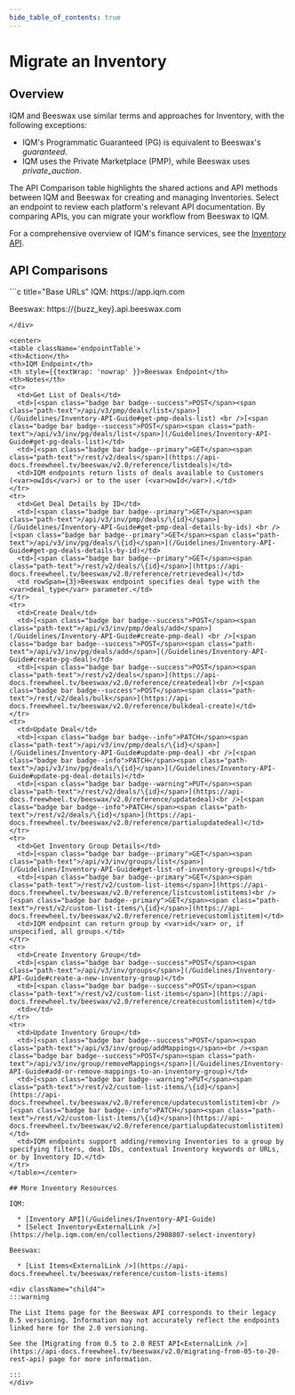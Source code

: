 ```yaml
---
hide_table_of_contents: true
---
```



# Migrate an Inventory

## Overview

IQM and Beeswax use similar terms and approaches for Inventory, with the following exceptions:

  * IQM's Programmatic Guaranteed (PG) is equivalent to Beeswax's <var>guaranteed</var>.
  * IQM uses the Private Marketplace (PMP), while Beeswax uses <var>private_auction</var>.

The API Comparison table highlights the shared actions and API methods between IQM and Beeswax for creating and managing Inventories. Select an endpoint to review each platform's relevant API documentation. By comparing APIs, you can migrate your workflow from Beeswax to IQM. 

For a comprehensive overview of IQM's finance services, see the [Inventory API](/Guidelines/Inventory-API-Guide).

## API Comparisons

<div class="smallTable">
```c title="Base URLs"
  IQM: https://app.iqm.com
  
  Beeswax: https://{buzz_key}.api.beeswax.com
```
</div>

<center>
<table className='endpointTable'>
<th>Action</th>
<th>IQM Endpoint</th>
<th style={{textWrap: 'nowrap' }}>Beeswax Endpoint</th>
<th>Notes</th>
<tr>
  <td>Get List of Deals</td>
  <td>[<span class="badge bar badge--success">POST</span><span class="path-text">/api/v3/pmp/deals/list</span>](/Guidelines/Inventory-API-Guide#get-pmp-deals-list) <br />[<span class="badge bar badge--success">POST</span><span class="path-text">/api/v3/inv/pg/deals/list</span>](/Guidelines/Inventory-API-Guide#get-pg-deals-list)</td>
  <td>[<span class="badge bar badge--primary">GET</span><span class="path-text">/rest/v2/deals</span>](https://api-docs.freewheel.tv/beeswax/v2.0/reference/listdeals)</td>
  <td>IQM endpoints return lists of deals available to Customers (<var>owIds</var>) or to the user (<var>owId</var>).</td>
</tr>
<tr>
  <td>Get Deal Details by ID</td>
  <td>[<span class="badge bar badge--primary">GET</span><span class="path-text">/api/v3/inv/pmp/deals/\{id}</span>](/Guidelines/Inventory-API-Guide#get-pmp-deal-details-by-ids) <br />[<span class="badge bar badge--primary">GET</span><span class="path-text">/api/v3/inv/pg/deals/\{id}</span>](/Guidelines/Inventory-API-Guide#get-pg-deals-details-by-id)</td>
  <td>[<span class="badge bar badge--primary">GET</span><span class="path-text">/rest/v2/deals/\{id}</span>](https://api-docs.freewheel.tv/beeswax/v2.0/reference/retrievedeal)</td>
  <td rowSpan={3}>Beeswax endpoint specifies deal type with the <var>deal_type</var> parameter.</td>
</tr>
<tr>
  <td>Create Deal</td>
  <td>[<span class="badge bar badge--success">POST</span><span class="path-text">/api/v3/inv/pmp/deals/add</span>](/Guidelines/Inventory-API-Guide#create-pmp-deal) <br />[<span class="badge bar badge--success">POST</span><span class="path-text">/api/v3/inv/pg/deals/add</span>](/Guidelines/Inventory-API-Guide#create-pg-deal)</td>
  <td>[<span class="badge bar badge--success">POST</span><span class="path-text">/rest/v2/deals</span>](https://api-docs.freewheel.tv/beeswax/v2.0/reference/createdeal)<br />[<span class="badge bar badge--success">POST</span><span class="path-text">/rest/v2/deals/bulk</span>](https://api-docs.freewheel.tv/beeswax/v2.0/reference/bulkdeal-create)</td>
</tr>
<tr>
  <td>Update Deal</td>
  <td>[<span class="badge bar badge--info">PATCH</span><span class="path-text">/api/v3/inv/pmp/deals/\{id}</span>](/Guidelines/Inventory-API-Guide#update-pmp-deal) <br />[<span class="badge bar badge--info">PATCH</span><span class="path-text">/api/v3/inv/pg/deals/\{id}</span>](/Guidelines/Inventory-API-Guide#update-pg-deal-details)</td>
  <td>[<span class="badge bar badge--warning">PUT</span><span class="path-text">/rest/v2/deals/\{id}</span>](https://api-docs.freewheel.tv/beeswax/v2.0/reference/updatedeal)<br />[<span class="badge bar badge--info">PATCH</span><span class="path-text">/rest/v2/deals/\{id}</span>](https://api-docs.freewheel.tv/beeswax/v2.0/reference/partialupdatedeal)</td>
</tr>
<tr>
  <td>Get Inventory Group Details</td>
  <td>[<span class="badge bar badge--primary">GET</span><span class="path-text">/api/v3/inv/groups/list</span>](/Guidelines/Inventory-API-Guide#get-list-of-inventory-groups)</td>
  <td>[<span class="badge bar badge--primary">GET</span><span class="path-text">/rest/v2/custom-list-items</span>](https://api-docs.freewheel.tv/beeswax/v2.0/reference/listcustomlistitems)<br />[<span class="badge bar badge--primary">GET</span><span class="path-text">/rest/v2/custom-list-items/\{id}</span>](https://api-docs.freewheel.tv/beeswax/v2.0/reference/retrievecustomlistitem)</td>
  <td>IQM endpoint can return group by <var>id</var> or, if unspecified, all groups.</td>
</tr>
<tr>
  <td>Create Inventory Group</td>
  <td>[<span class="badge bar badge--success">POST</span><span class="path-text">/api/v3/inv/groups</span>](/Guidelines/Inventory-API-Guide#create-a-new-inventory-group)</td>
  <td>[<span class="badge bar badge--success">POST</span><span class="path-text">/rest/v2/custom-list-items</span>](https://api-docs.freewheel.tv/beeswax/v2.0/reference/createcustomlistitem)</td>
  <td></td>
</tr>
<tr>
  <td>Update Inventory Group</td>
  <td>[<span class="badge bar badge--success">POST</span><span class="path-text">/api/v3/inv/group/addMappings</span><br /><span class="badge bar badge--success">POST</span><span class="path-text">/api/v3/inv/group/removeMappings</span>](/Guidelines/Inventory-API-Guide#add-or-remove-mappings-to-an-inventory-group)</td>
  <td>[<span class="badge bar badge--warning">PUT</span><span class="path-text">/rest/v2/custom-list-items/\{id}</span>](https://api-docs.freewheel.tv/beeswax/v2.0/reference/updatecustomlistitem)<br />[<span class="badge bar badge--info">PATCH</span><span class="path-text">/rest/v2/custom-list-items/\{id}</span>](https://api-docs.freewheel.tv/beeswax/v2.0/reference/partialupdatecustomlistitem)</td>
  <td>IQM endpoints support adding/removing Inventories to a group by specifying filters, deal IDs, contextual Inventory keywords or URLs, or by Inventory ID.</td>
</tr>
</table></center>

## More Inventory Resources 

IQM:

  * [Inventory API](/Guidelines/Inventory-API-Guide)
  * [Select Inventory<ExternalLink />](https://help.iqm.com/en/collections/2908807-select-inventory)

Beeswax: 

  * [List Items<ExternalLink />](https://api-docs.freewheel.tv/beeswax/reference/custom-lists-items)

<div className="child4">
:::warning

The List Items page for the Beeswax API corresponds to their legacy 0.5 versioning. Information may not accurately reflect the endpoints linked here for the 2.0 versioning. 

See the [Migrating from 0.5 to 2.0 REST API<ExternalLink />](https://api-docs.freewheel.tv/beeswax/v2.0/migrating-from-05-to-20-rest-api) page for more information. 

:::
</div>